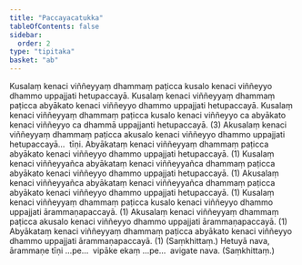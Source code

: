 ```yaml
---
title: "Paccayacatukka"
tableOfContents: false
sidebar:
  order: 2
type: "tipitaka"
basket: "ab"
---
```



<DynamicBreadcrumb />

<Division number="41">

<Paragraph number="1205">
Kusalaṃ kenaci viññeyyaṃ dhammaṃ paṭicca kusalo kenaci viññeyyo dhammo uppajjati hetupaccayā. Kusalaṃ kenaci viññeyyaṃ dhammaṃ paṭicca abyākato kenaci viññeyyo dhammo uppajjati hetupaccayā. Kusalaṃ kenaci viññeyyaṃ dhammaṃ paṭicca kusalo kenaci viññeyyo ca abyākato kenaci viññeyyo ca dhammā uppajjanti hetupaccayā. (3)
</Paragraph>

<Paragraph number="1206">
Akusalaṃ kenaci viññeyyaṃ dhammaṃ paṭicca akusalo kenaci viññeyyo dhammo uppajjati hetupaccayā…  tīṇi.
</Paragraph>

<Paragraph number="1207">
Abyākataṃ kenaci viññeyyaṃ dhammaṃ paṭicca abyākato kenaci viññeyyo dhammo uppajjati hetupaccayā. (1)
</Paragraph>

<Paragraph number="1208">
Kusalaṃ kenaci viññeyyañca abyākataṃ kenaci viññeyyañca dhammaṃ paṭicca abyākato kenaci viññeyyo dhammo uppajjati hetupaccayā. (1)
</Paragraph>

<Paragraph number="1209">
Akusalaṃ kenaci viññeyyañca abyākataṃ kenaci viññeyyañca dhammaṃ paṭicca abyākato kenaci viññeyyo dhammo uppajjati hetupaccayā. (1)
</Paragraph>

</Division>
<Division number="42">

<Paragraph number="1210">
Kusalaṃ kenaci viññeyyaṃ dhammaṃ paṭicca kusalo kenaci viññeyyo dhammo uppajjati ārammaṇapaccayā. (1)
</Paragraph>

<Paragraph number="1211">
Akusalaṃ kenaci viññeyyaṃ dhammaṃ paṭicca akusalo kenaci viññeyyo dhammo uppajjati ārammaṇapaccayā. (1)
</Paragraph>

<Paragraph number="1212">
Abyākataṃ kenaci viññeyyaṃ dhammaṃ paṭicca abyākato kenaci viññeyyo dhammo uppajjati ārammaṇapaccayā. (1) (Saṃkhittaṃ.)
</Paragraph>

</Division>
<Division number="43">

<Paragraph number="1213">
Hetuyā nava, ārammaṇe tīṇi …pe…  vipāke ekaṃ …pe…  avigate nava. (Saṃkhittaṃ.)
</Paragraph>
</Division>